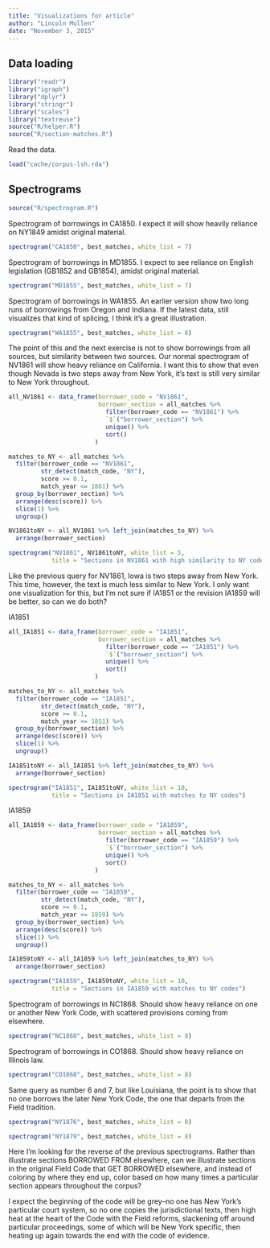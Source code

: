 ```yaml
---
title: "Visualizations for article"
author: "Lincoln Mullen"
date: "November 3, 2015"
---
```


## Data loading

```r
library("readr")
library("igraph")
library("dplyr")
library("stringr")
library("scales")
library("textreuse")
source("R/helper.R")
source("R/section-matches.R")
```

Read the data.

```r
load("cache/corpus-lsh.rda")
```

## Spectrograms

```r
source("R/spectrogram.R")
```

Spectrogram of borrowings in CA1850. I expect it will show heavily reliance on NY1849 amidst original material.

```r
spectrogram("CA1850", best_matches, white_list = 7)
```

Spectrogram of borrowings in MD1855. I expect to see reliance on English legislation (GB1852 and GB1854), amidst original material.

```r
spectrogram("MD1855", best_matches, white_list = 7)
```

Spectrogram of borrowings in WA1855. An earlier version show two long runs of borrowings from Oregon and Indiana. If the latest data, still visualizes that kind of splicing, I think it's a great illustration.

```r
spectrogram("WA1855", best_matches, white_list = 8)
```


The point of this and the next exercise is not to show borrowings from all sources, but similarity between two sources. Our normal spectrogram of NV1861 will show heavy reliance on California. I want this to show that even though Nevada is two steps away from New York, it's text is still very similar to New York throughout.

```r
all_NV1861 <- data_frame(borrower_code = "NV1861",
                         borrower_section = all_matches %>% 
                           filter(borrower_code == "NV1861") %>% 
                           `$`("borrower_section") %>%
                           unique() %>%
                           sort()
                        )

matches_to_NY <- all_matches %>% 
  filter(borrower_code == "NV1861",
         str_detect(match_code, "NY"),
         score >= 0.1,
         match_year <= 1861) %>% 
  group_by(borrower_section) %>% 
  arrange(desc(score)) %>% 
  slice(1) %>% 
  ungroup() 

NV1861toNY <- all_NV1861 %>% left_join(matches_to_NY) %>% 
  arrange(borrower_section) 

spectrogram("NV1861", NV1861toNY, white_list = 5,
            title = "Sections in NV1861 with high similarity to NY codes")
```

Like the previous query for NV1861, Iowa is two steps away from New York. This time, however, the text is much less similar to New York. I only want one visualization for this, but I'm not sure if IA1851 or the revision IA1859 will be better, so can we do both?

IA1851

```r
all_IA1851 <- data_frame(borrower_code = "IA1851",
                         borrower_section = all_matches %>% 
                           filter(borrower_code == "IA1851") %>% 
                           `$`("borrower_section") %>%
                           unique() %>%
                           sort()
                        )

matches_to_NY <- all_matches %>% 
  filter(borrower_code == "IA1851",
         str_detect(match_code, "NY"),
         score >= 0.1,
         match_year <= 1851) %>% 
  group_by(borrower_section) %>% 
  arrange(desc(score)) %>% 
  slice(1) %>% 
  ungroup() 

IA1851toNY <- all_IA1851 %>% left_join(matches_to_NY) %>% 
  arrange(borrower_section) 

spectrogram("IA1851", IA1851toNY, white_list = 10,
            title = "Sections in IA1851 with matches to NY codes")
```


IA1859

```r
all_IA1859 <- data_frame(borrower_code = "IA1859",
                         borrower_section = all_matches %>% 
                           filter(borrower_code == "IA1859") %>% 
                           `$`("borrower_section") %>%
                           unique() %>%
                           sort()
                        )

matches_to_NY <- all_matches %>% 
  filter(borrower_code == "IA1859",
         str_detect(match_code, "NY"),
         score >= 0.1,
         match_year <= 1859) %>% 
  group_by(borrower_section) %>% 
  arrange(desc(score)) %>% 
  slice(1) %>% 
  ungroup() 

IA1859toNY <- all_IA1859 %>% left_join(matches_to_NY) %>% 
  arrange(borrower_section) 

spectrogram("IA1859", IA1859toNY, white_list = 10,
            title = "Sections in IA1859 with matches to NY codes")
```

Spectrogram of borrowings in NC1868. Should show heavy reliance on one or another New York Code, with scattered provisions coming from elsewhere.

```r
spectrogram("NC1868", best_matches, white_list = 8)
```

Spectrogram of borrowings in CO1868. Should show heavy reliance on Illinois law.

```r
spectrogram("CO1868", best_matches, white_list = 8)
```


Same query as number 6 and 7, but like Louisiana, the point is to show that no one borrows the later New York Code, the one that departs from the Field tradition.

```r
spectrogram("NY1876", best_matches, white_list = 8)
```

```r
spectrogram("NY1879", best_matches, white_list = 8)
```

Here I'm looking for the reverse of the previous spectrograms. Rather than illustrate sections BORROWED FROM elsewhere, can we illustrate sections in the original Field Code that GET BORROWED elsewhere, and instead of coloring by where they end up, color based on how many times a particular section appears throughout the corpus?

I expect the beginning of the code will be grey--no one has New York's particular court system, so no one copies the jurisdictional texts, then high heat at the heart of the Code with the Field reforms, slackening off around particular proceedings, some of which will be New York specific, then heating up again towards the end with the code of evidence.
